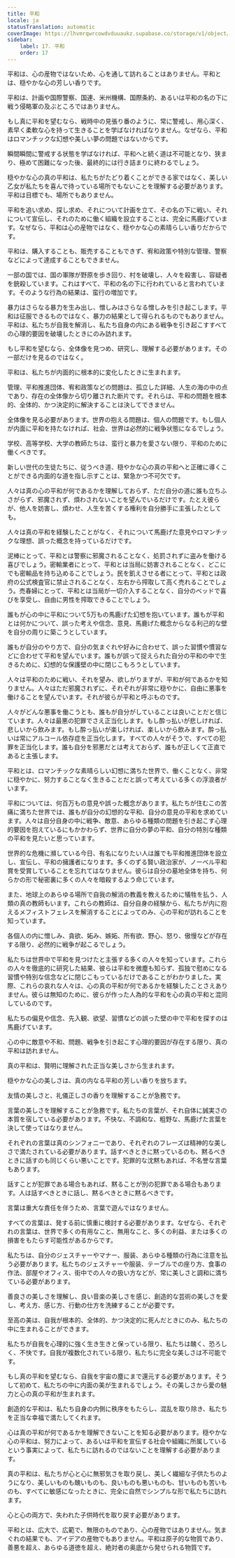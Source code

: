 ```yaml
---
title: 平和
locale: ja
statusTranslation: automatic
coverImage: https://lhvmrqwrcowdvduuaukz.supabase.co/storage/v1/object/public/strapi-uploads/small_cover-educacion-fundamental.webp-2d51a7828a2b1309555be27f7e2a61a0.webp
sidebar:
    label: 17. 平和
    order: 17
---
```

平和は、心の産物ではないため、心を通して訪れることはありません。平和とは、穏やかな心の芳しい香りです。

平和は、計画や国際警察、国連、米州機構、国際条約、あるいは平和の名の下に戦う侵略軍の及ぶところではありません。

もし真に平和を望むなら、戦時中の見張り番のように、常に警戒し、用心深く、素早く柔軟な心を持って生きることを学ばなければなりません。なぜなら、平和はロマンチックな幻想や美しい夢の問題ではないからです。

瞬間瞬間に警戒する状態を学ばなければ、平和へと続く道は不可能となり、狭まり、極めて困難になった後、最終的には行き詰まりに終わるでしょう。

穏やかな心の真の平和は、私たちがたどり着くことができる家ではなく、美しい乙女が私たちを喜んで待っている場所でもないことを理解する必要があります。平和は目標でも、場所でもありません。

平和を追い求め、探し求め、それについて計画を立て、その名の下に戦い、それについて宣伝し、それのために働く組織を設立することは、完全に馬鹿げています。なぜなら、平和は心の産物ではなく、穏やかな心の素晴らしい香りだからです。

平和は、購入することも、販売することもできず、宥和政策や特別な管理、警察などによって達成することもできません。

一部の国では、国の軍隊が野原を歩き回り、村を破壊し、人々を殺害し、容疑者を銃殺しています。これはすべて、平和の名の下に行われていると言われています。そのような行為の結果は、蛮行の増加です。

暴力はさらなる暴力を生み出し、憎しみはさらなる憎しみを引き起こします。平和は征服できるものではなく、暴力の結果として得られるものでもありません。平和は、私たちが自我を解消し、私たち自身の内にある戦争を引き起こすすべての心理的要因を破壊したときにのみ訪れます。

もし平和を望むなら、全体像を見つめ、研究し、理解する必要があります。その一部だけを見るのではなく。

平和は、私たちが内面的に根本的に変化したときに生まれます。

管理、平和推進団体、宥和政策などの問題は、孤立した詳細、人生の海の中の点であり、存在の全体像から切り離された断片です。それらは、平和の問題を根本的、全体的、かつ決定的に解決することは決してできません。

全体像を見る必要があります。世界の抱える問題は、個人の問題です。もし個人が内面に平和を持たなければ、社会、世界は必然的に戦争状態になるでしょう。

学校、高等学校、大学の教師たちは、蛮行と暴力を愛さない限り、平和のために働くべきです。

新しい世代の生徒たちに、従うべき道、穏やかな心の真の平和へと正確に導くことができる内面的な道を指し示すことは、緊急かつ不可欠です。

人々は真の心の平和が何であるかを理解しておらず、ただ自分の道に誰も立ちふさがらず、邪魔されず、煩わされないことを望んでいるだけです。たとえ彼らが、他人を妨害し、煩わせ、人生を苦くする権利を自分勝手に主張したとしても。

人々は真の平和を経験したことがなく、それについて馬鹿げた意見やロマンチックな理想、誤った概念を持っているだけです。

泥棒にとって、平和とは警察に邪魔されることなく、処罰されずに盗みを働ける喜びでしょう。密輸業者にとって、平和とは当局に妨害されることなく、どこにでも密輸品を持ち込めることでしょう。民を飢えさせる者にとって、平和とは政府の公式検査官に禁止されることなく、左右から搾取して高く売れることでしょう。売春婦にとって、平和とは当局が一切介入することなく、自分のベッドで喜びを享受し、自由に男性を搾取できることでしょう。

誰もが心の中に平和について5万もの馬鹿げた幻想を抱いています。誰もが平和とは何かについて、誤った考えや信念、意見、馬鹿げた概念からなる利己的な壁を自分の周りに築こうとしています。

誰もが自分のやり方で、自分の気まぐれや好みに合わせて、誤った習慣や慣習などに合わせて平和を望んでいます。誰もが誤って捉えられた自分の平和の中で生きるために、幻想的な保護壁の中に閉じこもろうとしています。

人々は平和のために戦い、それを望み、欲しがりますが、平和が何であるかを知りません。人々はただ邪魔されずに、それぞれが非常に穏やかに、自由に悪事を働けることを望んでいます。それが彼らが平和と呼ぶものです。

人々がどんな悪事を働こうとも、誰もが自分がしていることは良いことだと信じています。人々は最悪の犯罪でさえ正当化します。もし酔っ払いが悲しければ、悲しいから飲みます。もし酔っ払いが楽しければ、楽しいから飲みます。酔っ払いは常にアルコール依存症を正当化します。すべての人々がそうで、すべての犯罪を正当化します。誰も自分を邪悪だとは考えておらず、誰もが正しくて正直であると主張します。

平和とは、ロマンチックな素晴らしい幻想に満ちた世界で、働くことなく、非常に穏やかに、努力することなく生きることだと誤って考えている多くの浮浪者がいます。

平和については、何百万もの意見や誤った概念があります。私たちが住むこの苦痛に満ちた世界では、誰もが自分の幻想的な平和、自分の意見の平和を求めています。人々は自分自身の中に戦争、敵意、あらゆる種類の問題を引き起こす心理的要因を抱えているにもかかわらず、世界に自分の夢の平和、自分の特別な種類の平和を見たいと思っています。

世界的な危機に瀕している今日、有名になりたい人は誰でも平和推進団体を設立し、宣伝し、平和の擁護者になります。多くのずる賢い政治家が、ノーベル平和賞を受賞していることを忘れてはなりません。彼らは自分の墓地全体を持ち、何らかの形で秘密裏に多くの人々を暗殺するよう命じています。

また、地球上のあらゆる場所で自我の解消の教義を教えるために犠牲を払う、人類の真の教師もいます。これらの教師は、自分自身の経験から、私たちが内に抱えるメフィストフェレスを解消することによってのみ、心の平和が訪れることを知っています。

各個人の内に憎しみ、貪欲、妬み、嫉妬、所有欲、野心、怒り、傲慢などが存在する限り、必然的に戦争が起こるでしょう。

私たちは世界中で平和を見つけたと主張する多くの人々を知っています。これらの人々を徹底的に研究した結果、彼らは平和を微塵も知らず、孤独で慰めになる習慣や特別な信念などに閉じこもっているだけであることがわかりました。実際、これらの哀れな人々は、心の真の平和が何であるかを経験したことさえありません。彼らは無知のために、彼らが作った人為的な平和を心の真の平和と混同しているのです。

私たちの偏見や信念、先入観、欲望、習慣などの誤った壁の中で平和を探すのは馬鹿げています。

心の中に敵意や不和、問題、戦争を引き起こす心理的要因が存在する限り、真の平和は訪れません。

真の平和は、賢明に理解された正当な美しさから生まれます。

穏やかな心の美しさは、真の内なる平和の芳しい香りを放ちます。

友情の美しさと、礼儀正しさの香りを理解することが急務です。

言葉の美しさを理解することが急務です。私たちの言葉が、それ自体に誠実さの本質を宿している必要があります。不快な、不調和な、粗野な、馬鹿げた言葉を決して使ってはなりません。

それぞれの言葉は真のシンフォニーであり、それぞれのフレーズは精神的な美しさで満たされている必要があります。話すべきときに黙っているのも、黙るべきときに話すのも同じくらい悪いことです。犯罪的な沈黙もあれば、不名誉な言葉もあります。

話すことが犯罪である場合もあれば、黙ることが別の犯罪である場合もあります。人は話すべきときに話し、黙るべきときに黙るべきです。

言葉は重大な責任を伴うため、言葉で遊んではなりません。

すべての言葉は、発する前に慎重に検討する必要があります。なぜなら、それぞれの言葉は、世界で多くの有用なこと、無用なこと、多くの利益、または多くの損害をもたらす可能性があるからです。

私たちは、自分のジェスチャーやマナー、服装、あらゆる種類の行為に注意を払う必要があります。私たちのジェスチャーや服装、テーブルでの座り方、食事の作法、部屋やオフィス、街中での人々の扱い方などが、常に美しさと調和に満ちている必要があります。

善良さの美しさを理解し、良い音楽の美しさを感じ、創造的な芸術の美しさを愛し、考え方、感じ方、行動の仕方を洗練することが必要です。

至高の美は、自我が根本的、全体的、かつ決定的に死んだときにのみ、私たちの中に生まれることができます。

私たちが自我を心理的に強く生き生きと保っている限り、私たちは醜く、恐ろしく、不快です。自我が複数化されている限り、私たちに完全な美しさは不可能です。

もし真の平和を望むなら、自我を宇宙の塵にまで還元する必要があります。そうして初めて、私たちの中に内面の美が生まれるでしょう。その美しさから愛の魅力と心の真の平和が生まれます。

創造的な平和は、私たち自身の内側に秩序をもたらし、混乱を取り除き、私たちを正当な幸福で満たしてくれます。

心は真の平和が何であるかを理解できないことを知る必要があります。穏やかな心の平和は、努力によって、あるいは平和を宣伝する社会や組織に所属しているという事実によって、私たちに訪れるのではないことを理解する必要があります。

真の平和は、私たちが心と心に無邪気さを取り戻し、美しく繊細な子供たちのようになり、美しいものも醜いものも、良いものも悪いものも、甘いものも苦いものも、すべてに敏感になったときに、完全に自然でシンプルな形で私たちに訪れます。

心と心の両方で、失われた子供時代を取り戻す必要があります。

平和とは、広大で、広範で、無限のものであり、心の産物ではありません。気まぐれの結果でも、アイデアの産物でもありません。平和は原子的な物質であり、善悪を超え、あらゆる道徳を超え、絶対者の奥底から発せられる物質です。


